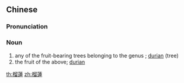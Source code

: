 {{also|榴莲}}
==Chinese==
{{zh-forms|s=榴莲}}

===Pronunciation===
{{zh-pron
|m=liúlián
|c=lau4 lin4
|cat=n
}}

===Noun===
{{zh-noun}}

# any of the fruit-bearing trees belonging to the genus {{taxlink|Durio|genus|noshow=1}}; [[durian]] (tree)
# the fruit of the above; [[durian]]

{{zh-cat|Trees}}
{{zh-cat|Fruits}}

[[th:榴蓮]]
[[zh:榴蓮]]